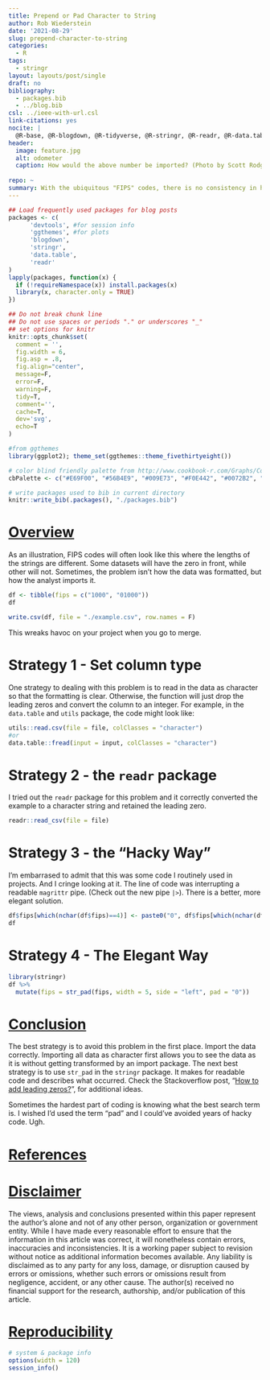 ```yaml
---
title: Prepend or Pad Character to String
author: Rob Wiederstein
date: '2021-08-29'
slug: prepend-character-to-string
categories:
  - R
tags:
  - stringr
layout: layouts/post/single
draft: no
bibliography:
  - packages.bib
  - ../blog.bib
csl: ../ieee-with-url.csl
link-citations: yes
nocite: |
  @R-base, @R-blogdown, @R-tidyverse, @R-stringr, @R-readr, @R-data.table
header:
  image: feature.jpg
  alt: odometer
  caption: How would the above number be imported? (Photo by Scott Rodgerson on Unsplash)
  
repo: ~
summary: With the ubiquitous "FIPS" codes, there is no consistency in how they are formatted.  It seems like on every project, the merge is dependent upon the format matching in the datasets and then I've usually got a mess on my hands.  A missing "0" is often the problem.
---
```



```r
## Load frequently used packages for blog posts
packages <- c(
      'devtools', #for session info
      'ggthemes', #for plots
      'blogdown',
      'stringr',
      'data.table',
      'readr'
)
lapply(packages, function(x) {
  if (!requireNamespace(x)) install.packages(x)
  library(x, character.only = TRUE)
})
```

```r
## Do not break chunk line
## Do not use spaces or periods "." or underscores "_"
## set options for knitr
knitr::opts_chunk$set(
  comment = '',
  fig.width = 6,
  fig.asp = .8,
  fig.align="center",
  message=F,
  error=F,
  warning=F,
  tidy=T,
  comment='',
  cache=T,
  dev='svg',
  echo=T
)
```

```r
#from ggthemes
library(ggplot2); theme_set(ggthemes::theme_fivethirtyeight())
```

```r
# color blind friendly palette from http://www.cookbook-r.com/Graphs/Colors_(ggplot2)/
cbPalette <- c("#E69F00", "#56B4E9", "#009E73", "#F0E442", "#0072B2", "#D55E00", "#CC79A7", "#000000")
```

```r
# write packages used to bib in current directory
knitr::write_bib(.packages(), "./packages.bib")
```

# [Overview](#overview)

As an illustration, FIPS codes will often look like this where the lengths of the strings are different. Some datasets will have the zero in front, while other will not. Sometimes, the problem isn't how the data was formatted, but how the analyst imports it.

```r
df <- tibble(fips = c("1000", "01000"))
df
```
```r
write.csv(df, file = "./example.csv", row.names = F)
```
 
This wreaks havoc on your project when you go to merge.

# Strategy 1 - Set column type

One strategy to dealing with this problem is to read in the data as character so that the formatting is clear.  Otherwise, the function will just drop the leading zeros and convert the column to an integer. For example, in the `data.table` and `utils` package, the code might look like:

```r
utils::read.csv(file = file, colClasses = "character")
#or
data.table::fread(input = input, colClasses = "character")
```

# Strategy 2 - the `readr` package

I tried out the `readr` package for this problem and it correctly converted the example to a character string and retained the leading zero.

```r
readr::read_csv(file = file)
```

# Strategy 3 - the "Hacky Way"

I'm embarrased to admit that this was some code I routinely used in projects. And I cringe looking at it.  The line of code was interrupting a readable `magrittr` pipe. (Check out the new pipe `|>`). There is a better, more elegant solution.

```r
df$fips[which(nchar(df$fips)==4)] <- paste0("0", df$fips[which(nchar(df$fips)==4)])
df
```

# Strategy 4 - The Elegant Way

```r
library(stringr)
df %>% 
  mutate(fips = str_pad(fips, width = 5, side = "left", pad = "0"))
```


# [Conclusion](#conclusion)

The best strategy is to avoid this problem in the first place.  Import the data correctly.  Importing all data as character first allows you to see the data as it is without getting transformed by an import package.  The next best strategy is to use `str_pad` in the `stringr` package.  It makes for readable code and describes what occurred.  Check the Stackoverflow post, "[How to add leading zeros?](https://stackoverflow.com/questions/5812493/how-to-add-leading-zeros/5816779#5816779)", for additional ideas.

Sometimes the hardest part of coding is knowing what the best search term is.  I wished I'd used the term "pad" and I could've avoided years of hacky code. Ugh.

# [References](#reference)

<div id="refs"></div>

# [Disclaimer](#disclaimer)

The views, analysis and conclusions presented within this paper represent the author’s alone and not of any other person, organization or government entity. While I have made every reasonable effort to ensure that the information in this article was correct, it will nonetheless contain errors, inaccuracies and inconsistencies. It is a working paper subject to revision without notice as additional information becomes available. Any liability is disclaimed as to any party for any loss, damage, or disruption caused by errors or omissions, whether such errors or omissions result from negligence, accident, or any other cause. The author(s) received no financial support for the research, authorship, and/or publication of this article.

# [Reproducibility](#reproduce)

```r
# system & package info
options(width = 120)
session_info()
```
